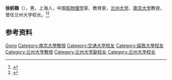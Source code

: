 '''徐躬耦'''（{{bd|1921年||2014年|catIdx=Xu}}），男，上海人，中国[[核物理学|核物理学]]家、教育家，[[兰州大学|兰州大学]]、[[南京大学|南京大学]]教授，曾任兰州大学校长。<ref>{{Cite book|title=中华当代文化名人大辞典|author=张品兴, 殷登祥, 陈有进等主编|publisher=中国广播电视出版社|year=1992|isbn=9787504315137|location=北京|pages=}}</ref><ref>{{Cite book|title=二十世纪中国名人辞典|author=蔡开松, 于信凤主编; 曾卓明, 周溯源, 赵书刚副主编|publisher=辽宁人民出版社|year=1991|isbn=|location=沈阳|pages=}}</ref>

== 参考资料 ==
{{reflist}}

{{中国人物小作品}}
{{兰州大学}}
{{Navboxes 
| title  = 徐躬耦在[[中国科学技术协会|中国科学技术协会]]的职务
| list1  =
{{中华人民共和国科学技术协会第一届全国委员会}}
}}

{{Authority control}}
{{DEFAULTSORT:Xu}}
[[Category:徐姓|Gong]]
[[Category:南京大學教授|Category:南京大學教授]]
[[Category:交通大学校友|Category:交通大学校友]]
[[Category:倫敦大學校友|Category:倫敦大學校友]]
[[Category:兰州大学教授|Category:兰州大学教授]]
[[Category:兰州大学副校长|Category:兰州大学副校长]]
[[Category:兰州大学校长|Category:兰州大学校长]]